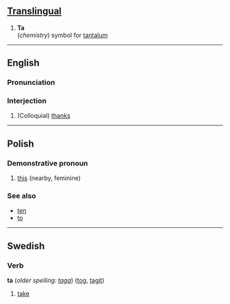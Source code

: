 ==[[Translingual]]==

# '''Ta'''<br>(''chemistry'') symbol for [[tantalum]]

----

==English==
===Pronunciation===
===Interjection===
#(Colloquial) [[thanks]]

----

==Polish==
===Demonstrative pronoun===

#[[this]] (nearby, feminine)

===See also===
* [[ten#Polish|ten]]
* [[to#Polish|to]]

----
==Swedish==
===Verb===
'''ta''' (''older spelling: [[taga]]'') ([[tog]], [[tagit]])


#[[take]]